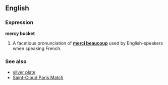 ==English==
===Expression===
'''mercy bucket'''

#A facetious pronunciation of '''[[merci beaucoup]]''' used by English-speakers when speaking French.

===See also===
*[[silver plate]]
*[[Saint-Cloud Paris Match]]